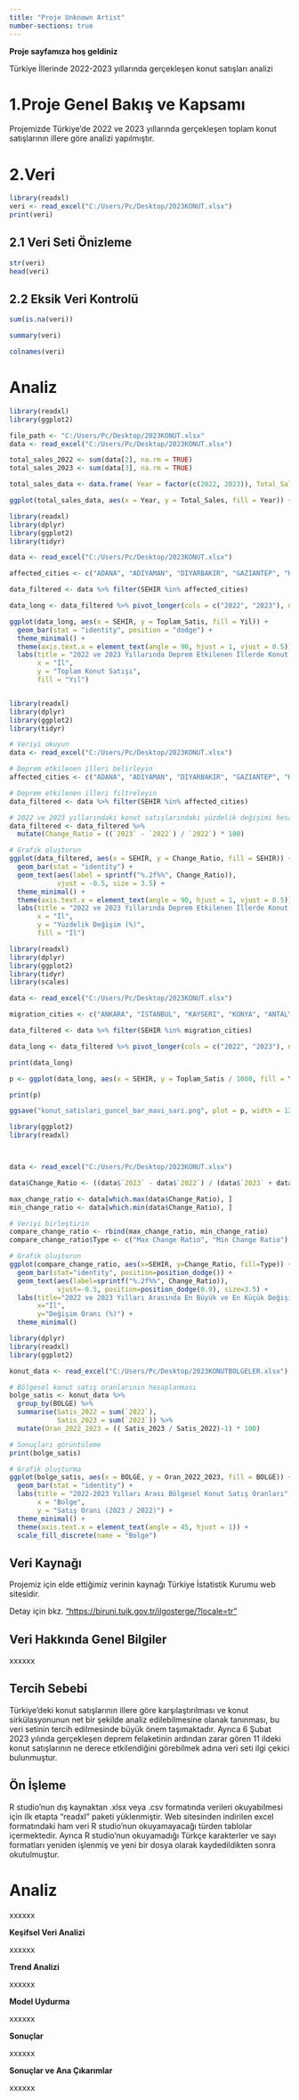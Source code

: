 ```yaml
---
title: "Proje Unknown Artist"
number-sections: true
---
```


**Proje sayfamıza hoş geldiniz**

Türkiye İllerinde 2022-2023 yıllarında gerçekleşen konut satışları analizi

# **1.Proje Genel Bakış ve Kapsamı**

Projemizde Türkiye’de 2022 ve 2023 yıllarında gerçekleşen toplam konut satışlarının illere göre analizi yapılmıştır.

# 2.Veri


```r
library(readxl)
veri <- read_excel("C:/Users/Pc/Desktop/2023KONUT.xlsx")
print(veri)

```


## 2.1 Veri Seti Önizleme

```r
str(veri)
head(veri)

```

## **2.2 Eksik Veri Kontrolü**

```r
sum(is.na(veri))

```

```r
summary(veri)

```

```r
colnames(veri)

```

# Analiz

```r
library(readxl) 
library(ggplot2)

file_path <- "C:/Users/Pc/Desktop/2023KONUT.xlsx" 
data <- read_excel("C:/Users/Pc/Desktop/2023KONUT.xlsx")

total_sales_2022 <- sum(data[2], na.rm = TRUE) 
total_sales_2023 <- sum(data[3], na.rm = TRUE)

total_sales_data <- data.frame( Year = factor(c(2022, 2023)), Total_Sales = c(total_sales_2022, total_sales_2023) )

ggplot(total_sales_data, aes(x = Year, y = Total_Sales, fill = Year)) + geom_bar(stat = "identity", color = "black") + geom_text(aes(label = Total_Sales), vjust = -0.5) + labs(title = "2022 ve 2023 Yıllarındaki Toplam Konut Satışları", x = "Yıl", y = "Toplam Satış Sayısı") + scale_fill_manual(values = c("blue", "orange")) + theme_minimal()
```

```r
library(readxl)
library(dplyr)
library(ggplot2)
library(tidyr)

data <- read_excel("C:/Users/Pc/Desktop/2023KONUT.xlsx")

affected_cities <- c("ADANA", "ADIYAMAN", "DIYARBAKIR", "GAZIANTEP", "HATAY", "KILIS", "MALATYA", "OSMANIYE", "SANLIURFA", "KAHRAMANMARAS", "ELAZIG")

data_filtered <- data %>% filter(SEHIR %in% affected_cities)

data_long <- data_filtered %>% pivot_longer(cols = c("2022", "2023"), names_to = "Yil", values_to = "Toplam_Satis")

ggplot(data_long, aes(x = SEHIR, y = Toplam_Satis, fill = Yil)) +
  geom_bar(stat = "identity", position = "dodge") +
  theme_minimal() +
  theme(axis.text.x = element_text(angle = 90, hjust = 1, vjust = 0.5)) +
  labs(title = "2022 ve 2023 Yıllarında Deprem Etkilenen İllerde Konut Satışları",
       x = "İl",
       y = "Toplam Konut Satışı",
       fill = "Yıl")



```

```r
library(readxl)
library(dplyr)
library(ggplot2)
library(tidyr)

# Veriyi okuyun
data <- read_excel("C:/Users/Pc/Desktop/2023KONUT.xlsx")

# Deprem etkilenen illeri belirleyin
affected_cities <- c("ADANA", "ADIYAMAN", "DIYARBAKIR", "GAZIANTEP", "HATAY", "KILIS", "MALATYA", "OSMANIYE", "SANLIURFA", "KAHRAMANMARAS", "ELAZIG")

# Deprem etkilenen illeri filtreleyin
data_filtered <- data %>% filter(SEHIR %in% affected_cities)

# 2022 ve 2023 yıllarındaki konut satışlarındaki yüzdelik değişimi hesaplayın
data_filtered <- data_filtered %>%
  mutate(Change_Ratio = ((`2023` - `2022`) / `2022`) * 100)

# Grafik oluşturun
ggplot(data_filtered, aes(x = SEHIR, y = Change_Ratio, fill = SEHIR)) +
  geom_bar(stat = "identity") +
  geom_text(aes(label = sprintf("%.2f%%", Change_Ratio)), 
            vjust = -0.5, size = 3.5) +
  theme_minimal() +
  theme(axis.text.x = element_text(angle = 90, hjust = 1, vjust = 0.5)) +
  labs(title = "2022 ve 2023 Yıllarında Deprem Etkilenen İllerde Konut Satışlarındaki Yüzdelik Değişim",
       x = "İl",
       y = "Yüzdelik Değişim (%)",
       fill = "İl")

```

```r
library(readxl) 
library(dplyr) 
library(ggplot2) 
library(tidyr) 
library(scales)

data <- read_excel("C:/Users/Pc/Desktop/2023KONUT.xlsx")

migration_cities <- c("ANKARA", "ISTANBUL", "KAYSERI", "KONYA", "ANTALYA", "SAMSUN", "MUGLA")

data_filtered <- data %>% filter(SEHIR %in% migration_cities)

data_long <- data_filtered %>% pivot_longer(cols = c("2022", "2023"), names_to = "Yil", values_to = "Toplam_Satis")

print(data_long)

p <- ggplot(data_long, aes(x = SEHIR, y = Toplam_Satis / 1000, fill = Yil)) + geom_bar(stat = "identity", position = position_dodge(width = 0.9)) + geom_text(aes(label = round(Toplam_Satis / 1000, 1)), position = position_dodge(width = 0.9), vjust = -0.5, size = 3) + scale_fill_manual(values = c("2022" = "blue", "2023" = "yellow")) + theme_minimal() + theme(axis.text.x = element_text(angle = 45, hjust = 1, vjust = 0.5)) + scale_y_continuous(labels = comma) + labs(title = "Deprem Sonrası Göç Alan İllerde Konut Satışları", x = "İl", y = "Toplam Konut Satışı (bin)", fill = "Yıl")

print(p)

ggsave("konut_satislari_guncel_bar_mavi_sari.png", plot = p, width = 12, height = 8, units = "in")
```


```r
library(ggplot2)
library(readxl)



data <- read_excel("C:/Users/Pc/Desktop/2023KONUT.xlsx")

data$Change_Ratio <- ((data$`2023` - data$`2022`) / (data$`2023` + data$`2022`)) * 100

max_change_ratio <- data[which.max(data$Change_Ratio), ]
min_change_ratio <- data[which.min(data$Change_Ratio), ]

# Veriyi birleştirin
compare_change_ratio <- rbind(max_change_ratio, min_change_ratio)
compare_change_ratio$Type <- c("Max Change Ratio", "Min Change Ratio")

# Grafik oluşturun
ggplot(compare_change_ratio, aes(x=SEHIR, y=Change_Ratio, fill=Type)) + 
  geom_bar(stat="identity", position=position_dodge()) +
  geom_text(aes(label=sprintf("%.2f%%", Change_Ratio)), 
            vjust=-0.5, position=position_dodge(0.9), size=3.5) +
  labs(title="2022 ve 2023 Yılları Arasında En Büyük ve En Küçük Değişim Oranına Sahip İller",
       x="İl",
       y="Değişim Oranı (%)") +
  theme_minimal()

```
```r

library(dplyr)
library(readxl)
library(ggplot2)

konut_data <- read_excel("C:/Users/Pc/Desktop/2023KONUTBOLGELER.xlsx")

# Bölgesel konut satış oranlarının hesaplanması
bolge_satis <- konut_data %>%
  group_by(BOLGE) %>%
  summarise(Satis_2022 = sum(`2022`),
            Satis_2023 = sum(`2023`)) %>%
  mutate(Oran_2022_2023 = (( Satis_2023 / Satis_2022)-1) * 100)

# Sonuçları görüntüleme
print(bolge_satis)

# Grafik oluşturma
ggplot(bolge_satis, aes(x = BOLGE, y = Oran_2022_2023, fill = BOLGE)) +
  geom_bar(stat = "identity") +
  labs(title = "2022-2023 Yılları Arası Bölgesel Konut Satış Oranları",
       x = "Bolge",
       y = "Satış Oranı (2023 / 2022)") +
  theme_minimal() +
  theme(axis.text.x = element_text(angle = 45, hjust = 1)) +
  scale_fill_discrete(name = "Bolge")

```

## Veri Kaynağı

Projemiz için elde ettiğimiz verinin kaynağı Türkiye İstatistik Kurumu web sitesidir.

Detay için bkz. ["https://biruni.tuik.gov.tr/ilgosterge/?locale=tr"](https://biruni.tuik.gov.tr/ilgosterge/?locale=tr)

## Veri Hakkında Genel Bilgiler

xxxxxx

## Tercih Sebebi

Türkiye'deki konut satışlarının illere göre karşılaştırılması ve konut sirkülasyonunun net bir şekilde analiz edilebilmesine olanak tanınması, bu veri setinin tercih edilmesinde büyük önem taşımaktadır. Ayrıca 6 Şubat 2023 yılında gerçekleşen deprem felaketinin ardından zarar gören 11 ildeki konut satışlarının ne derece etkilendiğini görebilmek adına veri seti ilgi çekici bulunmuştur.

## Ön İşleme

R studio'nun dış kaynaktan .xlsx veya .csv formatında verileri okuyabilmesi için ilk etapta "readxl" paketi yüklenmiştir. Web sitesinden indirilen excel formatındaki ham veri R studio'nun okuyamayacağı türden tablolar içermektedir. Ayrıca R studio'nun okuyamadığı Türkçe karakterler ve sayı formatları yeniden işlenmiş ve yeni bir dosya olarak kaydedildikten sonra okutulmuştur.

# Analiz

xxxxxx

**Keşifsel Veri Analizi**

xxxxxx

**Trend Analizi**

xxxxxx

**Model Uydurma**

xxxxxx

**Sonuçlar**

xxxxxx

**Sonuçlar ve Ana Çıkarımlar**

xxxxxx
